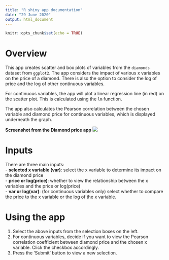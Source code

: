 ```yaml
---
title: "R shiny app documentation"
date: "29 June 2020"
output: html_document
---
```


```r
knitr::opts_chunk$set(echo = TRUE)
```

# Overview

This app creates scatter and box plots of variables from the `diamonds` dataset from `ggplot2`. The app considers the impact of various x variables on the price of a diamond. There is also the option to consider the log of price and the log of other continuous variables.

For continuous variables, the app will plot a linear regression line (in red) on the scatter plot. This is calculated using the `lm` function.

The app also calculates the Pearson correlation between the chosen variable and diamond price for continuous variables, which is displayed underneath the graph.

**Screenshot from the Diamond price app**
![](Rshinyapp.PNG)

# Inputs

There are three main inputs:  
- **selected x variable (var)**: select the x variable to determine its impact on the diamond price  
- **price or log(price)**: whether to view the relationship between the x variables and the price or log(price)  
- **var or log(var)**: (for continuous variables only) select whether to compare the price to the x variable or the log of the x variable.

# Using the app

1) Select the above inputs from the selection boxes on the left.  
2) For continuous variables, decide if you want to view the Pearson correlation coefficient between diamond price and the chosen x variable. Click the checkbox accordingly.
3) Press the 'Submit' button to view a new selection.